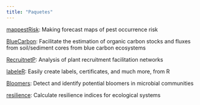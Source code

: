 ```yaml
---
title: "Paquetes"
---
```


[mappestRisk](https://github.com/EcologyR/mappestRisk): Making forecast maps of pest occurrence risk

[BlueCarbon](https://github.com/EcologyR/BlueCarbon): Facilitate the estimation of organic carbon stocks and fluxes from soil/sediment cores from blue carbon ecosystems 

[RecruitnetP](https://github.com/EcologyR/RecruitnetP): Analysis of plant recruitment facilitation networks

[labeleR](https://github.com/EcologyR/labeleR): Easily create labels, certificates, and much more, from R

[Bloomers](https://github.com/EcologyR/Bloomers): Detect and identify potential bloomers in microbial communities

[resilience](https://github.com/EcologyR/resilience): Calculate resilience indices for ecological systems
